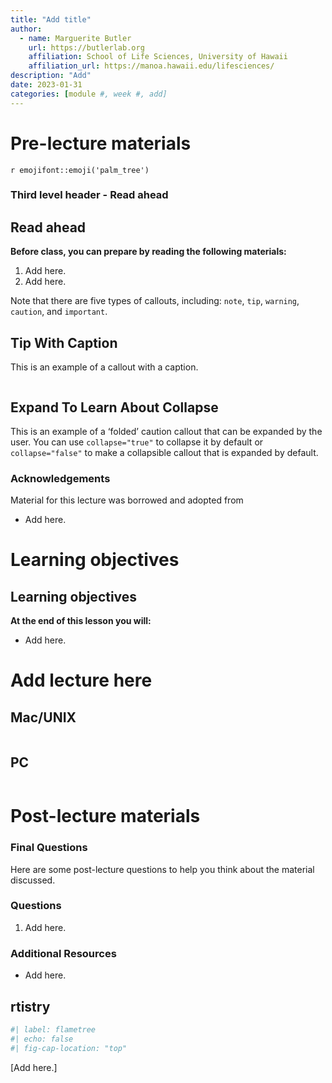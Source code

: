 ```yaml
---
title: "Add title"
author:
  - name: Marguerite Butler
    url: https://butlerlab.org
    affiliation: School of Life Sciences, University of Hawaii
    affiliation_url: https://manoa.hawaii.edu/lifesciences/
description: "Add"
date: 2023-01-31
categories: [module #, week #, add]
---
```


<!-- This is how to make a comment (html) -->

# Pre-lecture materials

<!-- R emoji aliases:  https://gist.github.com/rxaviers/7360908 -->
`r emojifont::emoji('palm_tree')`

### Third level header - Read ahead

::: callout-note
## Read ahead

**Before class, you can prepare by reading the following materials:**

1.  Add here.
2.  Add here.
:::

:::{.callout-note}
Note that there are five types of callouts, including:
`note`, `tip`, `warning`, `caution`, and `important`.
:::

::: {.callout-tip}
## Tip With Caption

This is an example of a callout with a caption.
:::

::: {.callout-caution collapse="true"}


```.bash

```


## Expand To Learn About Collapse

This is an example of a 'folded' caution callout that can be expanded by the user. You can use `collapse="true"` to collapse it by default or `collapse="false"` to make a collapsible callout that is expanded by default.
:::

### Acknowledgements

Material for this lecture was borrowed and adopted from

-   Add here.

# Learning objectives

::: callout-note
# Learning objectives

**At the end of this lesson you will:**

-   Add here.
:::

# Add lecture here


::: {.panel-tabset}

## Mac/UNIX

```zsh
```

## PC

```zsh
```
:::

# Post-lecture materials

### Final Questions

Here are some post-lecture questions to help you think about the material discussed.

::: callout-note
### Questions

1.  Add here.
:::

### Additional Resources

::: callout-tip
-   Add here.
:::

## rtistry

```r
#| label: flametree
#| echo: false
#| fig-cap-location: "top"

```

\[Add here.\]
